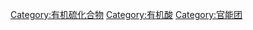 {{catmore}}
{{Commonscat|Sulfonic acids}}

[[Category:有机硫化合物|Category:有机硫化合物]]
[[Category:有机酸|Category:有机酸]]
[[Category:官能团|Category:官能团]]